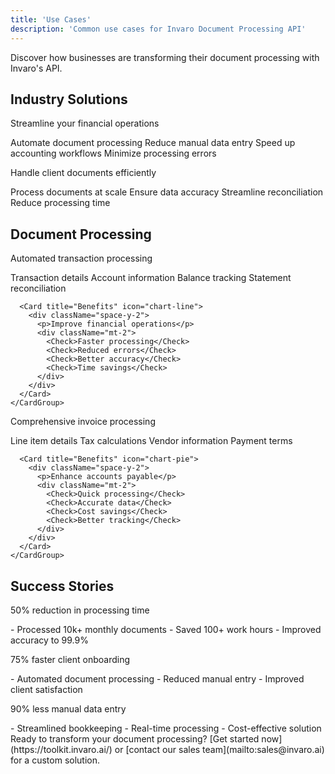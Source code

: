 ```yaml
---
title: 'Use Cases'
description: 'Common use cases for Invaro Document Processing API'
---
```


<Note>
  Discover how businesses are transforming their document processing with Invaro's API.
</Note>

## Industry Solutions

<CardGroup cols={2}>
  <Card title="For Business Owners" icon="building">
    <div className="space-y-2">
      <p>Streamline your financial operations</p>
      <div className="mt-2">
        <Check>Automate document processing</Check>
        <Check>Reduce manual data entry</Check>
        <Check>Speed up accounting workflows</Check>
        <Check>Minimize processing errors</Check>
      </div>
    </div>
  </Card>

  <Card title="For Accountants" icon="calculator">
    <div className="space-y-2">
      <p>Handle client documents efficiently</p>
      <div className="mt-2">
        <Check>Process documents at scale</Check>
        <Check>Ensure data accuracy</Check>
        <Check>Streamline reconciliation</Check>
        <Check>Reduce processing time</Check>
      </div>
    </div>
  </Card>
</CardGroup>

## Document Processing

<Tabs>
  <Tab title="Bank Statements">
    <CardGroup cols={2}>
      <Card title="Data Extraction" icon="file-invoice-dollar">
        <div className="space-y-2">
          <p>Automated transaction processing</p>
          <div className="mt-2">
            <Check>Transaction details</Check>
            <Check>Account information</Check>
            <Check>Balance tracking</Check>
            <Check>Statement reconciliation</Check>
          </div>
        </div>
      </Card>

      <Card title="Benefits" icon="chart-line">
        <div className="space-y-2">
          <p>Improve financial operations</p>
          <div className="mt-2">
            <Check>Faster processing</Check>
            <Check>Reduced errors</Check>
            <Check>Better accuracy</Check>
            <Check>Time savings</Check>
          </div>
        </div>
      </Card>
    </CardGroup>
  </Tab>

  <Tab title="Invoices">
    <CardGroup cols={2}>
      <Card title="Data Extraction" icon="receipt">
        <div className="space-y-2">
          <p>Comprehensive invoice processing</p>
          <div className="mt-2">
            <Check>Line item details</Check>
            <Check>Tax calculations</Check>
            <Check>Vendor information</Check>
            <Check>Payment terms</Check>
          </div>
        </div>
      </Card>

      <Card title="Benefits" icon="chart-pie">
        <div className="space-y-2">
          <p>Enhance accounts payable</p>
          <div className="mt-2">
            <Check>Quick processing</Check>
            <Check>Accurate data</Check>
            <Check>Cost savings</Check>
            <Check>Better tracking</Check>
          </div>
        </div>
      </Card>
    </CardGroup>
  </Tab>
</Tabs>

## Success Stories

<CardGroup cols={3}>
  <Card title="Enterprise" icon="building-columns">
    <div className="space-y-2">
      <p>50% reduction in processing time</p>
      <div className="mt-2">
        - Processed 10k+ monthly documents
        - Saved 100+ work hours
        - Improved accuracy to 99.9%
      </div>
    </div>
  </Card>

  <Card title="Accounting Firm" icon="users">
    <div className="space-y-2">
      <p>75% faster client onboarding</p>
      <div className="mt-2">
        - Automated document processing
        - Reduced manual entry
        - Improved client satisfaction
      </div>
    </div>
  </Card>

  <Card title="Small Business" icon="store">
    <div className="space-y-2">
      <p>90% less manual data entry</p>
      <div className="mt-2">
        - Streamlined bookkeeping
        - Real-time processing
        - Cost-effective solution
      </div>
    </div>
  </Card>
</CardGroup>

<Note>
  Ready to transform your document processing? [Get started now](https://toolkit.invaro.ai/) or [contact our sales team](mailto:sales@invaro.ai) for a custom solution.
</Note> 